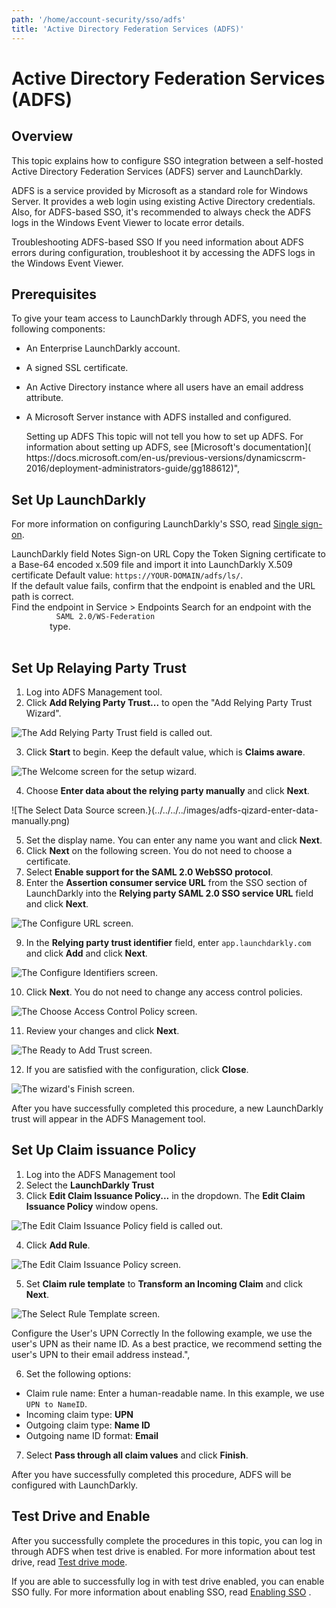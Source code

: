 ```yaml
---
path: '/home/account-security/sso/adfs'
title: 'Active Directory Federation Services (ADFS)'
---
```


# Active Directory Federation Services (ADFS)

<Metadata timeToRead={props.timeToRead} lastModifiedDateFormatted={props.lastModifiedDateFormatted} />

## Overview

This topic explains how to configure SSO integration between a self-hosted Active Directory Federation Services (ADFS) server and LaunchDarkly.

ADFS is a service provided by Microsoft as a standard role for Windows Server. It provides a web login using existing Active Directory credentials. Also, for ADFS-based SSO, it's recommended to always check the ADFS logs in the Windows Event Viewer to locate error details.

<Callout intent="info">
  <CalloutTitle>Troubleshooting ADFS-based SSO</CalloutTitle>
  <CalloutDescription>
    If you need information about ADFS errors during configuration, troubleshoot it by accessing the ADFS logs in the
    Windows Event Viewer.
  </CalloutDescription>
</Callout>

## Prerequisites

To give your team access to LaunchDarkly through ADFS, you need the following components:

- An Enterprise LaunchDarkly account.
- A signed SSL certificate.
- An Active Directory instance where all users have an email address attribute.
- A Microsoft Server instance with ADFS installed and configured.

  <Callout intent="alert">
    <CalloutTitle>Setting up ADFS</CalloutTitle>
    <CalloutDescription>
      This topic will not tell you how to set up ADFS. For information about setting up ADFS, see [Microsoft's
      documentation](
      https://docs.microsoft.com/en-us/previous-versions/dynamicscrm-2016/deployment-administrators-guide/gg188612)",
    </CalloutDescription>
  </Callout>

## Set Up LaunchDarkly

For more information on configuring LaunchDarkly's SSO, read [Single sign-on](./single-sign-on).

<Table>
  <TableHeader>
    <TableHeadCell>LaunchDarkly field</TableHeadCell>
    <TableHeadCell>Notes</TableHeadCell>
  </TableHeader>
  <TableBody>
    <TableRow>
      <TableCell>Sign-on URL</TableCell>
      <TableCell>
        Copy the Token Signing certificate to a Base-64 encoded x.509 file and import it into LaunchDarkly
      </TableCell>
    </TableRow>
    <TableRow>
      <TableCell>X.509 certificate</TableCell>
      <TableCell>
        Default value: <code>https://YOUR-DOMAIN/adfs/ls/</code>. <br />
        If the default value fails, confirm that the endpoint is enabled and the URL path is correct.
        <br />
        Find the endpoint in Service > Endpoints Search for an endpoint with the <code>
          SAML 2.0/WS-Federation
        </code> type.
      </TableCell>
    </TableRow>
  </TableBody>
</Table>

## Set Up Relaying Party Trust

1. Log into ADFS Management tool.
2. Click **Add Relying Party Trust...** to open the "Add Relying Party Trust Wizard".

![The Add Relying Party Trust field is called out.](../../../../images/adfs-add-party-trust.png)

3. Click **Start** to begin. Keep the default value, which is **Claims aware**.

![The Welcome screen for the setup wizard.](../../../../images/adfs-wizard-claims-aware.png)

4. Choose **Enter data about the relying party manually** and click **Next**.

![The Select Data Source screen.}(../../../../images/adfs-qizard-enter-data-manually.png)

5. Set the display name. You can enter any name you want and click **Next**.
6. Click **Next** on the following screen. You do not need to choose a certificate.
7. Select **Enable support for the SAML 2.0 WebSSO protocol**.
8. Enter the **Assertion consumer service URL** from the SSO section of LaunchDarkly into the **Relying party SAML 2.0 SSO service URL** field and click **Next**.

![The Configure URL screen.](../../../../images/adfs-wizard-enable-saml-support.png)

9. In the **Relying party trust identifier** field, enter `app.launchdarkly.com` and click **Add** and click **Next**.

![The Configure Identifiers screen.](../../../../images/)

10. Click **Next**. You do not need to change any access control policies.

![The Choose Access Control Policy screen.](../../../../images/)

11. Review your changes and click **Next**.

![The Ready to Add Trust screen.](../../../../images/)

12. If you are satisfied with the configuration, click **Close**.

![The wizard's Finish screen.](../../../../images/)

After you have successfully completed this procedure, a new LaunchDarkly trust will appear in the ADFS Management tool.

## Set Up Claim issuance Policy

1. Log into the ADFS Management tool
2. Select the **LaunchDarkly Trust**
3. Click **Edit Claim Issuance Policy...** in the dropdown. The **Edit Claim Issuance Policy** window opens.

![The Edit Claim Issuance Policy field is called out.](../../../../images/)

4. Click **Add Rule**.

![The Edit Claim Issuance Policy screen.](../../../../images/)

5. Set **Claim rule template** to **Transform an Incoming Claim** and click **Next**.

![The Select Rule Template screen.]()

<Callout intent="alert">
  <CalloutTitle>Configure the User's UPN Correctly</CalloutTitle>
  <CalloutDescription>
    In the following example, we use the user's UPN as their name ID. As a best practice, we recommend setting the
    user's UPN to their email address instead.",
  </CalloutDescription>
</Callout>

6. Set the following options:

- Claim rule name: Enter a human-readable name. In this example, we use `UPN to NameID`.
- Incoming claim type: **UPN**
- Outgoing claim type: **Name ID**
- Outgoing name ID format: **Email**

7. Select **Pass through all claim values** and click **Finish**.

After you have successfully completed this procedure, ADFS will be configured with LaunchDarkly.

## Test Drive and Enable

After you successfully complete the procedures in this topic, you can log in through ADFS when test drive is enabled. For more information about test drive, read [Test drive mode](./single-sign-on#test-drive-mode).

If you are able to successfully log in with test drive enabled, you can enable SSO fully. For more information about enabling SSO, read [Enabling SSO](./single-sign-on#enabling-sso) .
